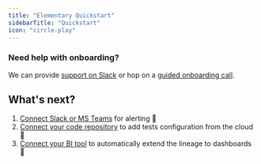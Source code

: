 ```yaml
---
title: "Elementary Quickstart"
sidebarTitle: "Quickstart"
icon: "circle-play"
---
```


<Snippet file="cloud/quickstart-steps.mdx" />

### Need help with onboarding?

We can provide [support on Slack](https://elementary-data.com/community) or hop on a [guided onboarding call](https://savvycal.com/MaayanSa/df29881c).

## What's next?

1. [Connect Slack or MS Teams](/cloud/guides/enable-slack-alerts) for alerting 🔔
2. [Connect your code repository](/cloud/integrations/code-repo/connect-code-repo) to add tests configuration from the cloud 🔌
3. [Connect your BI tool](/cloud/integrations/bi/connect-bi-tool) to automatically extend the lineage to dashboards 🚀
